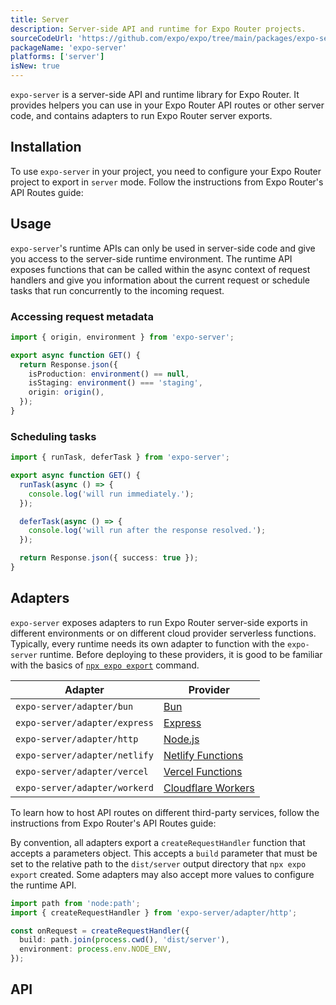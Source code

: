 ```yaml
---
title: Server
description: Server-side API and runtime for Expo Router projects.
sourceCodeUrl: 'https://github.com/expo/expo/tree/main/packages/expo-server'
packageName: 'expo-server'
platforms: ['server']
isNew: true
---
```




`expo-server` is a server-side API and runtime library for Expo Router. It provides helpers you can use in your Expo Router API routes or other server code, and contains adapters to run Expo Router server exports.

## Installation

<APIInstallSection packageName="expo-server" hideBareInstructions />

To use `expo-server` in your project, you need to configure your Expo Router project to export in `server` mode. Follow the instructions from Expo Router's API Routes guide:

<BoxLink
  title="API Routes"
  description="Learn how to create server endpoints with Expo Router."
  href="/router/reference/api-routes"
  Icon={BookOpen02Icon}
/>

## Usage

`expo-server`'s runtime APIs can only be used in server-side code and give you access to the server-side runtime environment. The runtime API exposes functions that can be called within the async context of request handlers and give you information about the current request or schedule tasks that run concurrently to the incoming request.

### Accessing request metadata

```ts
import { origin, environment } from 'expo-server';

export async function GET() {
  return Response.json({
    isProduction: environment() == null,
    isStaging: environment() === 'staging',
    origin: origin(),
  });
}
```

### Scheduling tasks

```ts
import { runTask, deferTask } from 'expo-server';

export async function GET() {
  runTask(async () => {
    console.log('will run immediately.');
  });

  deferTask(async () => {
    console.log('will run after the response resolved.');
  });

  return Response.json({ success: true });
}
```

## Adapters

`expo-server` exposes adapters to run Expo Router server-side exports in different environments or on different cloud provider serverless functions. Typically, every runtime needs its own adapter to function with the `expo-server` runtime. Before deploying to these providers, it is good to be familiar with the basics of [`npx expo export`](/more/expo-cli#exporting) command.

| Adapter                       | Provider                                                                 |
| ----------------------------- | ------------------------------------------------------------------------ |
| `expo-server/adapter/bun`     | [Bun](https://bun.com/docs)                                              |
| `expo-server/adapter/express` | [Express](https://expressjs.com/en/5x/api.html)                          |
| `expo-server/adapter/http`    | [Node.js](https://nodejs.org/api/http.html)                              |
| `expo-server/adapter/netlify` | [Netlify Functions](https://docs.netlify.com/build/functions/overview/)  |
| `expo-server/adapter/vercel`  | [Vercel Functions](https://vercel.com/docs/functions)                    |
| `expo-server/adapter/workerd` | [Cloudflare Workers](https://developers.cloudflare.com/pages/functions/) |

To learn how to host API routes on different third-party services, follow the instructions from Expo Router's API Routes guide:

<BoxLink
  title="API Routes"
  description="Learn how to host API Routes on third-party services."
  href="/router/reference/api-routes#hosting-on-third-party-services"
  Icon={BookOpen02Icon}
/>

By convention, all adapters export a `createRequestHandler` function that accepts a parameters object. This accepts a `build` parameter that must be set to the relative path to the `dist/server` output directory that `npx expo export` created. Some adapters may also accept more values to configure the runtime API.

```ts
import path from 'node:path';
import { createRequestHandler } from 'expo-server/adapter/http';

const onRequest = createRequestHandler({
  build: path.join(process.cwd(), 'dist/server'),
  environment: process.env.NODE_ENV,
});
```

## API

<APISection packageName="expo-server" />
